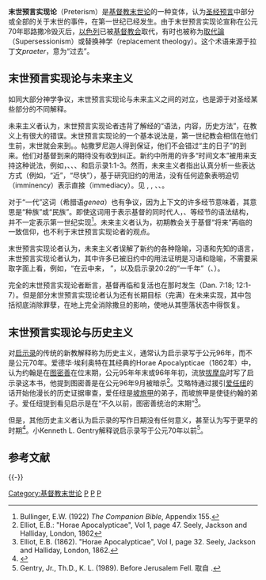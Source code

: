{{基督教末世论}}

'''末世预言实现论'''（Preterism）是[[基督教末世论|基督教末世论]]的一种变体，认为[[圣经预言|圣经预言]]中部分或全部的关于末世的事件，在第一世纪已经发生。由于末世预言实现论宣称在公元70年耶路撒冷毁灭后，[[以色列|以色列]]已被[[基督教会|基督教会]]取代，有时也被称为[[取代論|取代論]]（Supersessionism）或替换神学（replacement theology）。这个术语来源于拉丁文''praeter''，意为“过去”。

== 末世预言实现论与未来主义 ==
如同大部分神学争议，末世预言实现论与未来主义之间的对立，也是源于对圣经某些部分的不同解释。  

未来主义者认为，末世预言实现论者违背了解经的“语法，内容，历史方法”，在教义上有很大的错误。末世预言实现论的一个基本说法是，第一世纪教会相信在他们生前，末世就会来到。{{bibleref|帖撒罗尼迦后书|2:1-4}}。帖撒罗尼迦人得到保证，他们不会错过“主的日子”的到来。他们对基督到来的期待没有收到纠正。新约中所用的许多“时间文本”被用来支持这种说法，例如，{{bibleref|马太福音|10:23}}、{{bibleref|马太福音|16:27-28}}、{{bibleref|马太福音|24:34}}、{{bibleref|马太福音|26:64}}和启示录1:1-3。然而，未来主义者指出认真分析一些表达方式（例如，“近”，“尽快”），基于研究旧约的用法，没有任何迹象表明迫切（imminency）表示直接（immediacy）。见 {{bibleref|申命记|32:35}}, {{bibleref|以赛亚书|13:6}}, {{bibleref|耶利米书|51:33}}、{{bibleref|约珥书|2:1}}、{{bibleref|西番雅书|1:14}}。

对于“一代”这词（希腊语''genea''）也有争议，因为上下文的许多经节意味着，其意思是“种族”或“民族”。即使这词用于表示基督的同时代人，{{bibleref|马太福音|16:28}}、{{bibleref|马太福音|24:34}}等经节的语法结构，并不一定表示第一世纪实现<ref>Bullinger, E.W. (1922) ''The Companion Bible'', Appendix 155.</ref>。未来主义者认为，初期教会关于基督“将来”再临的一致信仰，也不利于末世预言实现论者的观点。

末世预言实现论者认为，未来主义者误解了新约的各种隐喻，习语和先知的语言，末世预言实现论者认为，其中许多已被旧约中的用法证明是习语和隐喻，不需要采取字面上看，例如，“在云中来， ”{{bibleref|撒母耳记下|22:11-12}}，以及启示录20:2的“一千年”（{{bibleref|诗篇|50:10}}、{{bibleref|申命记|7:9}}）。  

完全的末世预言实现论者断言，基督再临和复活也在那时发生（Dan. 7:18; 12:1-7）。但是部分末世预言实现论者认为还有长期目标（完满）在未来实现，其中包括彻底消除罪孽，在地上完全消除撒旦的影响，使地从其堕落状态中得恢复。 

==末世预言实现论与历史主义 ==
对[[启示录|启示录]]的传统的新教解释称为历史主义，通常认为启示录写于公元96年，而不是公元70年。爱德华·埃利奥特在其经典的Horae Apocalypticae（1862年）中，认为约翰是在[[图密善|图密善]]在位末期，公元95年年末或96年年初，流放[[拔摩岛|拔摩岛]]时写了启示录这本书，他提到图密善是在公元96年9月被暗杀<ref>Elliot, E.B.: "Horae Apocalypticae", Vol 1, page 47. Seely, Jackson and Halliday, London, 1862</ref>。艾略特通过援引[[爱任纽|爱任纽]]的话开始他漫长的历史证据审查，爱任纽是[[坡旅甲|坡旅甲]]的弟子，而坡旅甲是使徒约翰的弟子。爱任纽提到看见启示是在“不久以前，图密善统治的末期”<ref>Elliot, E.B. (1862). "Horae Apocalypticae", Vol I, page 32. Seely, Jackson and Halliday, London, 1862.</ref>。  

但是，其他历史主义者认为启示录的写作日期没有任何意义，甚至认为写于更早的时期<ref>{{cite book | last =Thomas | first =John | authorlink =John Thomas | title =Eureka: An Exposition of the Apocalypse （3册） | date =1861 | pages = | url =}}</ref>。小Kenneth L. Gentry解释说启示录写于公元70年以前<ref>Gentry, Jr., Th.D., K. L. (1989). Before Jerusalem Fell. 取自 {{cite web |url=http://www.entrewave.com/freebooks/docs/a_pdfs/kgbj.pdf |title=存档副本 |accessdate=2011-05-28 |deadurl=yes |archiveurl=https://web.archive.org/web/20130516224723/http://www.entrewave.com/freebooks/docs/a_pdfs/kgbj.pdf |archivedate=2013-05-16 }}.</ref>。

== 参考文献 ==
{{Reflist|2}}

{{-}}
{{基督教神学}}

[[Category:基督教末世论|Category:基督教末世论]]
[[Category:启示录|P]]
[[Category:但以理书|P]]
[[Category:基督教术语|P]]